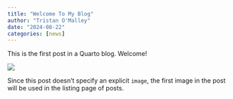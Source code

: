 ```yaml
---
title: "Welcome To My Blog"
author: "Tristan O'Malley"
date: "2024-08-22"
categories: [news]
---
```


This is the first post in a Quarto blog. Welcome!

![](thumbnail.jpg)

Since this post doesn't specify an explicit `image`, the first image in the post will be used in the listing page of posts.
